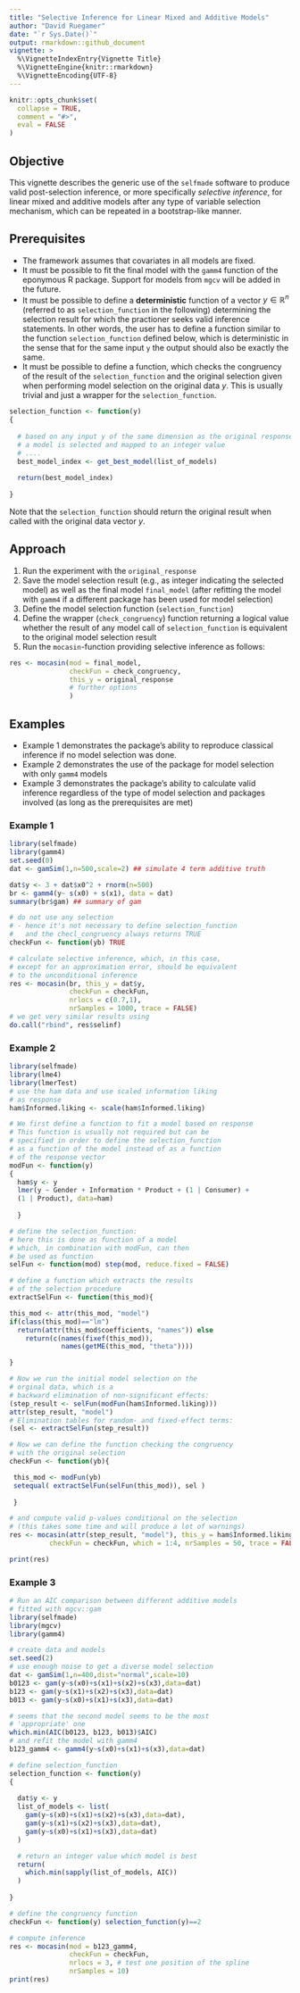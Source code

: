 ```yaml
---
title: "Selective Inference for Linear Mixed and Additive Models"
author: "David Ruegamer"
date: "`r Sys.Date()`"
output: rmarkdown::github_document
vignette: >
  %\VignetteIndexEntry{Vignette Title}
  %\VignetteEngine{knitr::rmarkdown}
  %\VignetteEncoding{UTF-8}
---
```


```r
knitr::opts_chunk$set(
  collapse = TRUE,
  comment = "#>",
  eval = FALSE
)
```

## Objective

This vignette describes the generic use of the `selfmade` software to produce valid post-selection inference, or more specifically *selective inference*, for linear mixed and additive models after any type of variable selection mechanism, which can be repeated in a bootstrap-like manner.

## Prerequisites

- The framework assumes that covariates in all models are fixed.
- It must be possible to fit the final model with the `gamm4` function of the eponymous R package. Support for models from `mgcv` will be added in the future.
- It must be possible to define a __deterministic__ function of a vector $y \in \mathbb{R}^n$ (referred to as `selection_function` in the following) determining the selection result for which the practioner seeks valid inference statements. In other words, the user has to define a function similar to the function `selection_function` defined below, which is deterministic in the sense that for the same input `y` the output should also be exactly the same.
- It must be possible to define a function, which checks the congruency of the result of the `selection_function` and the original selection given when performing model selection on the original data $y$. This is usually trivial and just a wrapper for the `selection_function`.

```r
selection_function <- function(y)
{
  
  # based on any input y of the same dimension as the original response
  # a model is selected and mapped to an integer value
  # ....
  best_model_index <- get_best_model(list_of_models)
  
  return(best_model_index)
  
}
```

Note that the `selection_function` should return the original result when called with the original data vector $y$.

## Approach

1. Run the experiment with the `original_response`
2. Save the model selection result (e.g., as integer indicating the selected model) as well as the final model `final_model` (after refitting the model with `gamm4` if a different package has been used for model selection)
3. Define the model selection function (`selection_function`)
4. Define the wrapper (`check_congruency`) function returning a logical value whether the result of any model call of `selection_function` is equivalent to the original model selection result
5. Run the `mocasin`-function providing selective inference as follows:

```r
res <- mocasin(mod = final_model,
               checkFun = check_congruency,
               this_y = original_response
               # further options
               )
```


## Examples

* Example 1 demonstrates the package's ability to reproduce classical inference if no model selection was done.
* Example 2 demonstrates the use of the package for model selection with only `gamm4` models
* Example 3 demonstrates the package's ability to calculate valid inference regardless of the type of model selection and packages involved (as long as the prerequisites are met)

### Example 1

```r
library(selfmade)
library(gamm4)
set.seed(0)
dat <- gamSim(1,n=500,scale=2) ## simulate 4 term additive truth

dat$y <- 3 + dat$x0^2 + rnorm(n=500)
br <- gamm4(y~ s(x0) + s(x1), data = dat)
summary(br$gam) ## summary of gam

# do not use any selection
# - hence it's not necessary to define selection_function
#   and the checl_congruency always returns TRUE
checkFun <- function(yb) TRUE

# calculate selective inference, which, in this case,
# except for an approximation error, should be equivalent
# to the unconditional inference
res <- mocasin(br, this_y = dat$y,
               checkFun = checkFun,
               nrlocs = c(0.7,1),
               nrSamples = 1000, trace = FALSE)
# we get very similar results using
do.call("rbind", res$selinf)
```

### Example 2

```r
library(selfmade)
library(lme4)
library(lmerTest)
# use the ham data and use scaled information liking
# as response
ham$Informed.liking <- scale(ham$Informed.liking)

# We first define a function to fit a model based on response
# This function is usually not required but can be 
# specified in order to define the selection_function
# as a function of the model instead of as a function
# of the response vector
modFun <- function(y)
{
  ham$y <- y
  lmer(y ~ Gender + Information * Product + (1 | Consumer) +
  (1 | Product), data=ham)
  
  }

# define the selection_function:
# here this is done as function of a model
# which, in combination with modFun, can then
# be used as function 
selFun <- function(mod) step(mod, reduce.fixed = FALSE)

# define a function which extracts the results 
# of the selection procedure
extractSelFun <- function(this_mod){

this_mod <- attr(this_mod, "model")
if(class(this_mod)=="lm") 
  return(attr(this_mod$coefficients, "names")) else
    return(c(names(fixef(this_mod)), 
             names(getME(this_mod, "theta"))))

}

# Now we run the initial model selection on the 
# orginal data, which is a 
# backward elimination of non-significant effects:
(step_result <- selFun(modFun(ham$Informed.liking)))
attr(step_result, "model")
# Elimination tables for random- and fixed-effect terms:
(sel <- extractSelFun(step_result))

# Now we can define the function checking the congruency
# with the original selection
checkFun <- function(yb){ 

 this_mod <- modFun(yb)
 setequal( extractSelFun(selFun(this_mod)), sel )
 
 }

# and compute valid p-values conditional on the selection
# (this takes some time and will produce a lot of warnings)
res <- mocasin(attr(step_result, "model"), this_y = ham$Informed.liking,
          checkFun = checkFun, which = 1:4, nrSamples = 50, trace = FALSE)

print(res)
```

### Example 3

```r
# Run an AIC comparison between different additive models 
# fitted with mgcv::gam
library(selfmade)
library(mgcv)
library(gamm4)

# create data and models
set.seed(2)
# use enough noise to get a diverse model selection
dat <- gamSim(1,n=400,dist="normal",scale=10)
b0123 <- gam(y~s(x0)+s(x1)+s(x2)+s(x3),data=dat)
b123 <- gam(y~s(x1)+s(x2)+s(x3),data=dat)
b013 <- gam(y~s(x0)+s(x1)+s(x3),data=dat)

# seems that the second model seems to be the most 
# 'appropriate' one
which.min(AIC(b0123, b123, b013)$AIC)
# and refit the model with gamm4
b123_gamm4 <- gamm4(y~s(x0)+s(x1)+s(x3),data=dat)

# define selection_function
selection_function <- function(y)
{
  
  dat$y <- y
  list_of_models <- list(
    gam(y~s(x0)+s(x1)+s(x2)+s(x3),data=dat),
    gam(y~s(x1)+s(x2)+s(x3),data=dat),
    gam(y~s(x0)+s(x1)+s(x3),data=dat)
  )

  # return an integer value which model is best
  return(
    which.min(sapply(list_of_models, AIC))
  )
  
}

# define the congruency function
checkFun <- function(y) selection_function(y)==2

# compute inference
res <- mocasin(mod = b123_gamm4,
               checkFun = checkFun,
               nrlocs = 3, # test one position of the spline
               nrSamples = 10)
print(res)
```


